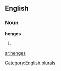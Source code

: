 ==English==

===Noun===
'''henges'''

# {{plural of|[[henge]]}}

[[Category:English plurals]]

[[ar:henges]]